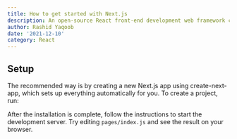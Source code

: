 ```yaml
---
title: How to get started with Next.js
description: An open-source React front-end development web framework created by Vercel.
author: Rashid Yaqoob
date: '2021-12-10'
category: React
---
```


## Setup

The recommended way is by creating a new Next.js app using create-next-app, which sets up everything automatically for you. To create a project, run:

<CodeComponent code="npx create-next-app" />

After the installation is complete, follow the instructions to start the development server. Try editing `pages/index.js` and see the result on your browser.
